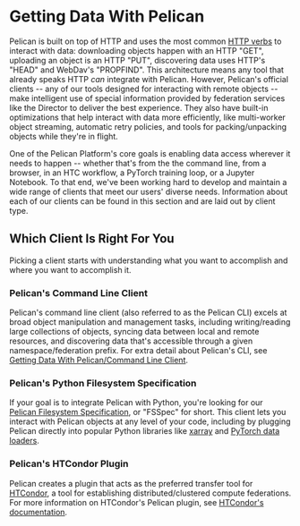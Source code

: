 # Getting Data With Pelican

Pelican is built on top of HTTP and uses the most common [HTTP verbs](https://developer.mozilla.org/en-US/docs/Web/HTTP/Methods) to interact with data:
downloading objects happen with an HTTP "GET", uploading an object is an HTTP "PUT", discovering data uses HTTP's "HEAD" and WebDav's "PROPFIND". This architecture
means any tool that already speaks HTTP _can_ integrate with Pelican. However, Pelican's official clients -- any of our tools
designed for interacting with remote objects -- make intelligent use of special information provided by federation services like the Director to
deliver the best experience. They also have built-in optimizations that help interact with data more efficiently, like multi-worker object streaming,
automatic retry policies, and tools for packing/unpacking objects while they're in flight.

One of the Pelican Platform's core goals is enabling data access wherever it needs to happen -- whether that's from the the command line, from a browser,
in an HTC workflow, a PyTorch training loop, or a Jupyter Notebook. To that end, we've been working hard to develop and maintain a wide range of clients
that meet our users' diverse needs. Information about each of our clients can be found in this section and are laid out by client type.

## Which Client Is Right For You

Picking a client starts with understanding what you want to accomplish and where you want to accomplish it.

### Pelican's Command Line Client
Pelican's command line client (also referred to as the Pelican CLI) excels at broad object manipulation and management tasks, including writing/reading large
collections of objects, syncing data between local and remote resources, and discovering data that's accessible through a given namespace/federation prefix.
For extra detail about Pelican's CLI, see [Getting Data With Pelican/Command Line Client](./getting-data-with-pelican/client.mdx).

### Pelican's Python Filesystem Specification
If your goal is to integrate Pelican with Python, you're looking for our [Pelican Filesystem Specification](https://github.com/PelicanPlatform/pelicanfs), or "FSSpec" for short.
This client lets you interact with Pelican objects at any level of your code, including by plugging Pelican directly into popular Python libraries like [xarray](https://github.com/PelicanPlatform/pelicanfs/tree/main/examples/xarray)
and [PyTorch data loaders](https://github.com/PelicanPlatform/pelicanfs/tree/main/examples/pytorch).


### Pelican's HTCondor Plugin
Pelican creates a plugin that acts as the preferred transfer tool for [HTCondor](https://htcondor.org/), a tool for establishing distributed/clustered compute federations.
For more information on HTCondor's Pelican plugin, see [HTCondor's documentation](https://htcondor.readthedocs.io/en/latest/users-manual/file-transfer.html#file-transfer-using-a-url).
